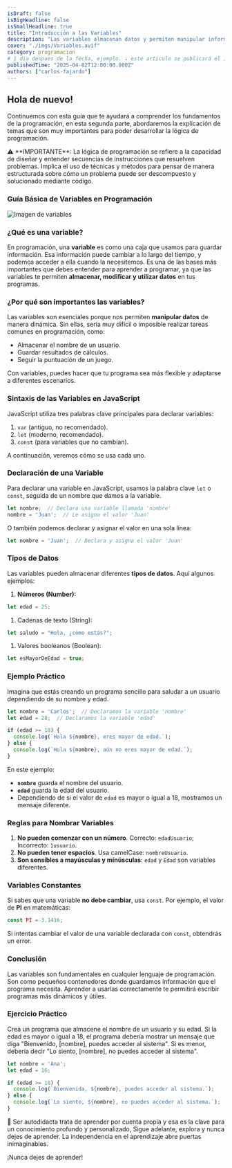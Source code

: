 ```yaml
---
isDraft: false
isBigHeadline: false
isSmallHeadline: true
title: "Introducción a las Variables"
description: "Las variables almacenan datos y permiten manipular información en un programa. Aprende cómo declararlas, sus tipos y usos. 🚀"
cover: "./imgs/Variables.avif"
category: programacion
# 1 dia despues de la fecha, ejemplo. ↓ este articulo se publicará el 1 de abril y no el 2
publishedTime: "2025-04-02T12:00:00.000Z"
authors: ["carlos-fajardo"]
---
```



## Hola de nuevo!

Continuemos con esta guía que te ayudará a comprender los fundamentos de la programación, en esta segunda parte, abordaremos la explicación de temas que son muy importantes para poder desarrollar la lógica de programación.

<Note type="info">
⚠️ **IMPORTANTE**: La lógica de programación se refiere a la capacidad de diseñar y entender secuencias de instrucciones que resuelven problemas. Implica el uso de técnicas y métodos para pensar de manera estructurada sobre cómo un problema puede ser descompuesto y solucionado mediante código.

</Note>

### Guía Básica de Variables en Programación

![Imagen de variables](./imgs/Variables2.avif)


### ¿Qué es una variable?

En programación, una **variable** es como una caja que usamos para guardar información. Esa información puede cambiar a lo largo del tiempo, y podemos acceder a ella cuando la necesitemos. Es una de las bases más importantes que debes entender para aprender a programar, ya que las variables te permiten **almacenar, modificar y utilizar datos** en tus programas.

### ¿Por qué son importantes las variables?

Las variables son esenciales porque nos permiten **manipular datos** de manera dinámica. Sin ellas, sería muy difícil o imposible realizar tareas comunes en programación, como:

- Almacenar el nombre de un usuario.
- Guardar resultados de cálculos.
- Seguir la puntuación de un juego.

Con variables, puedes hacer que tu programa sea más flexible y adaptarse a diferentes escenarios.

### Sintaxis de las Variables en JavaScript

JavaScript utiliza tres palabras clave principales para declarar variables:

1. `var` (antiguo, no recomendado).
2. `let` (moderno, recomendado).
3. `const` (para variables que no cambian).

A continuación, veremos cómo se usa cada uno.

### Declaración de una Variable

Para declarar una variable en JavaScript, usamos la palabra clave `let` o `const`, seguida de un nombre que damos a la variable.

```jsx
let nombre;  // Declara una variable llamada 'nombre'
nombre = 'Juan';  // Le asigna el valor 'Juan'
```

O también podemos declarar y asignar el valor en una sola línea:

```jsx
let nombre = 'Juan';  // Declara y asigna el valor 'Juan'
```

### Tipos de Datos

Las variables pueden almacenar diferentes **tipos de datos**. Aquí algunos ejemplos:

1. **Números (Number):**

```jsx
let edad = 25;
```

1. Cadenas de texto (String):

```jsx
let saludo = "Hola, ¿cómo estás?";
```

1. Valores booleanos (Boolean):

```jsx
let esMayorDeEdad = true;
```

### Ejemplo Práctico

Imagina que estás creando un programa sencillo para saludar a un usuario dependiendo de su nombre y edad.

```jsx
let nombre = 'Carlos';  // Declaramos la variable 'nombre'
let edad = 28;  // Declaramos la variable 'edad'

if (edad >= 18) {
  console.log(`Hola ${nombre}, eres mayor de edad.`);
} else {
  console.log(`Hola ${nombre}, aún no eres mayor de edad.`);
}
```

En este ejemplo:

- **`nombre`** guarda el nombre del usuario.
- **`edad`** guarda la edad del usuario.
- Dependiendo de si el valor de `edad` es mayor o igual a 18, mostramos un mensaje diferente.

### Reglas para Nombrar Variables

1. **No pueden comenzar con un número**. Correcto: `edadUsuario`; Incorrecto: `1usuario`.
2. **No pueden tener espacios**. Usa camelCase: `nombreUsuario`.
3. **Son sensibles a mayúsculas y minúsculas**: `edad` y `Edad` son variables diferentes.

### Variables Constantes

Si sabes que una variable **no debe cambiar**, usa `const`. Por ejemplo, el valor de **PI** en matemáticas:

```jsx
const PI = 3.1416;
```

Si intentas cambiar el valor de una variable declarada con `const`, obtendrás un error.

### Conclusión

Las variables son fundamentales en cualquier lenguaje de programación. Son como pequeños contenedores donde guardamos información que el programa necesita. Aprender a usarlas correctamente te permitirá escribir programas más dinámicos y útiles.

### Ejercicio Práctico

Crea un programa que almacene el nombre de un usuario y su edad. Si la edad es mayor o igual a 18, el programa debería mostrar un mensaje que diga "Bienvenido, [nombre], puedes acceder al sistema". Si es menor, debería decir "Lo siento, [nombre], no puedes acceder al sistema".

```jsx
let nombre = 'Ana';
let edad = 16;

if (edad >= 18) {
  console.log(`Bienvenida, ${nombre}, puedes acceder al sistema.`);
} else {
  console.log(`Lo siento, ${nombre}, no puedes acceder al sistema.`);
}
```


<Note type="motivation">
📌 Ser autodidacta trata de aprender por cuenta propia y esa es la clave para un conocimiento profundo y personalizado, Sigue adelante, explora y nunca dejes de aprender. La independencia en el aprendizaje abre puertas inimaginables.

¡Nunca dejes de aprender! 

</Note>